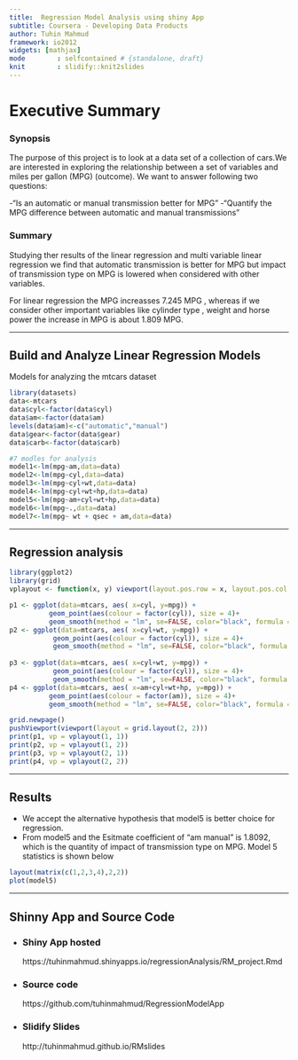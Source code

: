 ```yaml
---
title:  Regression Model Analysis using shiny App
subtitle: Coursera - Developing Data Products
author: Tuhin Mahmud
framework: io2012
widgets: [mathjax]
mode        : selfcontained # {standalone, draft}
knit        : slidify::knit2slides
---
```



Executive Summary
========================================================
<h3>Synopsis</h3>

The purpose of this project is to look at a data set of a collection of cars.We are interested in exploring the relationship between a set of variables and miles per gallon (MPG) (outcome). We want to answer following two questions:

-"Is an automatic or manual transmission better for MPG"
-"Quantify the MPG difference between automatic and manual transmissions"
<h3>Summary</h3>
Studying ther results of the linear regression and multi variable linear regression we find that automatic transmission is better for MPG but impact of transmission type on MPG is lowered when considered with other variables.

For linear regression the MPG increasses 7.245 MPG , whereas if we consider other important variables like cylinder type , weight and horse power the increase in MPG is about 1.809 MPG.


---

## Build and Analyze Linear Regression Models

Models for analyzing the mtcars dataset


```r
library(datasets)
data<-mtcars
data$cyl<-factor(data$cyl)
data$am<-factor(data$am)
levels(data$am)<-c("automatic","manual")
data$gear<-factor(data$gear)
data$carb<-factor(data$carb)
```
```r
#7 modles for analysis
model1<-lm(mpg~am,data=data)
model2<-lm(mpg~cyl,data=data)
model3<-lm(mpg~cyl+wt,data=data)
model4<-lm(mpg~cyl+wt+hp,data=data)
model5<-lm(mpg~am+cyl+wt+hp,data=data)
model6<-lm(mpg~.,data=data)
model7<-lm(mpg~ wt + qsec + am,data=data)
```

---

## Regression analysis

```r
library(ggplot2)
library(grid)
vplayout <- function(x, y) viewport(layout.pos.row = x, layout.pos.col = y)

p1 <- ggplot(data=mtcars, aes( x=cyl, y=mpg)) + 
          geom_point(aes(colour = factor(cyl)), size = 4)+
          geom_smooth(method = "lm", se=FALSE, color="black", formula = y ~ x)
p2 <- ggplot(data=mtcars, aes( x=cyl+wt, y=mpg)) + 
           geom_point(aes(colour = factor(cyl)), size = 4)+
           geom_smooth(method = "lm", se=FALSE, color="black", formula = y ~ x)
           
p3 <- ggplot(data=mtcars, aes( x=cyl+wt, y=mpg)) + 
           geom_point(aes(colour = factor(cyl)), size = 4)+
           geom_smooth(method = "lm", se=FALSE, color="black", formula = y ~ x)
p4 <- ggplot(data=mtcars, aes( x=am+cyl+wt+hp, y=mpg)) + 
          geom_point(aes(colour = factor(am)), size = 4)+
          geom_smooth(method = "lm", se=FALSE, color="black", formula = y ~ x)

grid.newpage()
pushViewport(viewport(layout = grid.layout(2, 2)))
print(p1, vp = vplayout(1, 1))
print(p2, vp = vplayout(1, 2))
print(p3, vp = vplayout(2, 1))
print(p4, vp = vplayout(2, 2))
```

---

## Results
- We accept the alternative hypothesis that model5 is better choice for regression.
- From model5 and the Esitmate coefficient of "am manual" is 1.8092, which is the quantity of impact of transmission type on MPG.
Model 5 statistics is shown below
```r
layout(matrix(c(1,2,3,4),2,2)) 
plot(model5)
```

---

## Shinny App and Source Code
- <h3>Shiny App hosted </h3>
    https://tuhinmahmud.shinyapps.io/regressionAnalysis/RM_project.Rmd
- <h3> Source code </h3>
    https://github.com/tuhinmahmud/RegressionModelApp
- <h3> Slidify Slides </h3>
    http://tuhinmahmud.github.io/RMslides
   